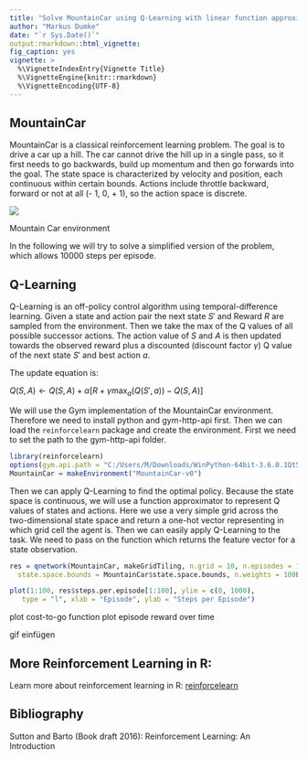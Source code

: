 ```yaml
---
title: "Solve MountainCar using Q-Learning with linear function approximation"
author: "Markus Dumke"
date: "`r Sys.Date()`"
output:rmarkdown::html_vignette:
fig_caption: yes
vignette: >
  %\VignetteIndexEntry{Vignette Title}
  %\VignetteEngine{knitr::rmarkdown}
  %\VignetteEncoding{UTF-8}
---
```

  
## MountainCar

MountainCar is a classical reinforcement learning problem. The goal is to drive a car up a hill. The car cannot drive the hill up in a single pass, so it first needs to go backwards, build up momentum and then go forwards into the goal. The state space is characterized by velocity and position, each continuous within certain bounds. Actions include throttle backward, forward or not at all (- 1, 0, + 1), so the action space is discrete.

<div class="figure">
<img src="mountain_car.JPG"/>
<p class="caption">Mountain Car environment</p>
</div>

In the following we will try to solve a simplified version of the problem, which allows 10000 steps per episode.

## Q-Learning

Q-Learning is an off-policy control algorithm using temporal-difference learning. Given a state and action pair the next state $S'$ and Reward $R$ are sampled from the environment. Then we take the max of the Q values of all possible successor actions. The action value of $S$ and $A$ is then updated towards the observed reward plus a discounted (discount factor $\gamma$) Q value of the next state $S'$ and best action $a$.

The update equation is: 

$Q(S, A) \leftarrow  Q(S, A) + \alpha[R + \gamma \max_a(Q(S', a)) - Q(S, A)]$

We will use the Gym implementation of the MountainCar environment. Therefore we need to install python and gym-http-api first. Then we can load the `reinforcelearn` package and create the environment. First we need to set the path to the gym-http-api folder.

```r
library(reinforcelearn)
options(gym.api.path = "C:/Users/M/Downloads/WinPython-64bit-3.6.0.1Qt5/scripts/gym-http-api")
MountainCar = makeEnvironment("MountainCar-v0")
```

Then we can apply Q-Learning to find the optimal policy. Because the state space is continuous, we will use a function approximator to represent Q values of states and actions. Here we use a very simple grid across the two-dimensional state space and return a one-hot vector representing in which grid cell the agent is. Then we can easily apply Q-Learning to the task. We need to pass on the function which returns the feature vector for a state observation.

```r
res = qnetwork(MountainCar, makeGridTiling, n.grid = 10, n.episodes = 100,
  state.space.bounds = MountainCar$state.space.bounds, n.weights = 100L)
```



```r
plot(1:100, res$steps.per.episode[1:100], ylim = c(0, 1000), 
   type = "l", xlab = "Episode", ylab = "Steps per Episode")
```


plot cost-to-go function
plot episode reward over time

gif einfügen


## More Reinforcement Learning in R:

Learn more about reinforcement learning in R: [reinforcelearn](https://github.com/markdumke/reinforcelearn)

## Bibliography

Sutton and Barto (Book draft 2016): Reinforcement Learning: An Introduction

